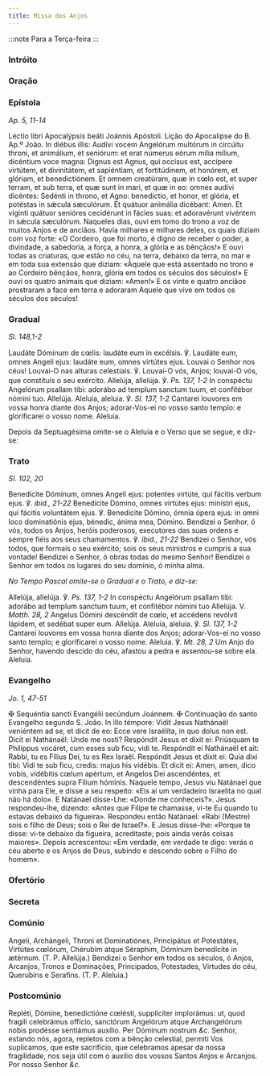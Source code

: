 ```yaml
---
title: Missa dos Anjos
---
```


:::note
Para a Terça-feira
:::


### Intróito

<LinkCard href="/missal/santos/03-24-1#intróito" title="S. Gabriel, Arcanjo" />

### Oração

<LinkCard
  href="/missal/santos/05-08#oração"
  title="Aparição de Arcanjo S. Miguel"
/>

### Epístola

_Ap. 5, 11-14_

<div class="grid grid-cols-2 gap-5">
  <span class="text-justify">
    Léctio libri Apocalýpsis beáti Joánnis Apóstoli.
  </span>
  <span class="text-justify">Lição do Apocalipse do B. Ap.º João.</span>
  <span class="text-justify">
    In diébus illis: Audívi vocem Angelórum multórum in circúitu throni, et
    animálium, et seniórum: et erat númerus eórum mília mílium, dicéntium voce
    magna: Dignus est Agnus, qui occísus est, accípere virtútem, et divinitátem,
    et sapiéntiam, et fortitúdinem, et honórem, et glóriam, et benedictiónem. Et
    omnem creatúram, quæ in cœlo est, et super terram, et sub terra, et quæ sunt
    in mari, et quæ in eo: omnes audívi dicéntes: Sedénti in throno, et Agno:
    benedíctio, et honor, et glória, et potéstas in sǽcula sæculórum. Et quátuor
    animália dicébant: Amen. Et vigínti quátuor senióres cecidérunt in fácies
    suas: et adoravérunt vivéntem in sǽcula sæculórum.
  </span>
  <span class="text-justify">
    Naqueles dias, ouvi em tomo do trono a voz de muitos Anjos e de anciãos.
    Havia milhares e milhares deles, os quais diziam com voz forte: «O Cordeiro,
    que foi morto, é digno de receber o poder, a divindade, a sabedoria, a
    força, a honra, a glória e as bênçãos!» E ouvi todas as criaturas, que estão
    no céu, na terra, debaixo da terra, no mar e em toda sua extensão que
    diziam: «Àquele que está assentado no trono e ao Cordeiro bênçãos, honra,
    glória em todos os séculos dos séculos!» E ouvi os quatro animais que
    diziam: «Amen!» E os vinte e quatro anciãos prostraram a face em terra e
    adoraram Aquele que vive em todos os séculos dos séculos!
  </span>
</div>

### Gradual

_Sl. 148,1-2_

<div class="grid grid-cols-2 gap-5">
  <span class="text-justify">
    Laudáte Dóminum de cœlis: laudáte eum in excélsis. ℣. Laudáte eum, omnes
    Angeli ejus: laudáte eum, omnes virtútes ejus.
  </span>
  <span class="text-justify">
    Louvai o Senhor nos céus! Louvai-O nas alturas celestiais. ℣. Louvai-O vós,
    Anjos; louvai-O vós, que constituís o seu exército.
  </span>
  <span class="text-justify">
    Allelúja, allelúja. ℣. <em>Ps. 137, 1-2</em> In conspéctu Angelórum psallam
    tibi: adorábo ad templum sanctum tuum, et confitébor nómini tuo. Allelúja.
  </span>
  <span class="text-justify">
    Aleluia, aleluia. ℣. <em>Sl. 137, 1-2</em> Cantarei louvores em vossa honra
    diante dos Anjos; adorar-Vos-ei no vosso santo templo: e glorificarei o
    vosso nome. Aleluia.
  </span>
</div>

Depois da Septuagésima omite-se o Aleluia e o Verso que se segue, e diz-se:

### Trato

_Sl. 102, 20_

<div class="grid grid-cols-2 gap-5">
  <span class="text-justify">
    Benedícite Dóminum, omnes Angeli ejus: potentes virtúte, qui fácitis verbum
    ejus. ℣. <em>ibid., 21-22</em> Benedícite Dómino, omnes virtútes ejus:
    minístri ejus, qui fácitis voluntátem ejus. ℣. Benedicite Dómino, ómnia
    ópera ejus: in omni loco dominatiónis ejus, bénedic, ánima mea, Dómino.
  </span>
  <span class="text-justify">
    Bendizei o Senhor, ó vós, todos os Anjos, heróis poderosos, executores das
    suas ordens e sempre fiéis aos seus chamamentos. ℣. <em>ibid., 21-22</em>
    Bendizei o Senhor, vós todos, que formais o seu exército; sois os seus ministros
    e cumpris a sua vontade! Bendizei o Senhor, ó obras todas do mesmo Senhor! Bendizei
    o Senhor em todos os lugares do seu domínio, ó minha alma.
  </span>
</div>

<em>No Tempo Pascal omite-se o Gradual e o Trato, e diz-se:</em>

<div class="grid grid-cols-2 gap-5">
  <span class="text-justify">
    Allelúja, allelúja. ℣. <em>Ps. 137, 1-2</em> In conspéctu Angelórum psallam
    tibi: adorábo ad templum sanctum tuum, et confitébor nómini tuo Allelúja. V.
    <em>Matth. 28, 2</em> Angelus Dómini descéndit de cœlo, et accédens revólvit
    lápidem, et sedébat super eum. Allelúja.
  </span>
  <span class="text-justify">
    Aleluia, aleluia. ℣. <em>Sl. 137, 1-2</em> Cantarei louvores em vossa honra
    diante dos Anjos; adorar-Vos-ei no vosso santo templo; e glorificarei o
    vosso nome. Aleluia. ℣. <em>Mt. 28, 2</em> Um Anjo do Senhor, havendo
    descido do céu, afastou a pedra e assentou-se sobre ela. Aleluia.
  </span>
</div>

### Evangelho

_Jo. 1, 47-51_

<div class="grid grid-cols-2 gap-5">
  <span class="text-justify">
    <span class="text-red-500">&#10016;</span> Sequéntia sancti Evangélii
    secúndum Joánnem.
  </span>
  <span class="text-justify">
    <span class="text-red-500">&#10016;</span> Continuação do santo Evangelho
    segundo S. João.
  </span>
  <span class="text-justify">
    In illo témpore: Vidit Jesus Nathánaël veniéntem ad se, et dicit de eo: Ecce
    vere Israëlíta, in quo dolus non est. Dicit ei Nathánaël: Unde me nosti?
    Respóndit Jesus et dixit ei: Priúsquam te Philíppus vocáret, cum esses sub
    ficu, vidi te. Respóndit ei Nathánaël et ait: Rabbi, tu es Fílius Dei, tu es
    Rex Israël. Respóndit Jesus et dixit ei: Quia dixi tibi: Vidi te sub ficu,
    credis: majus his vidébis. Et dicit ei: Amen, amen, dico vobis, vidébitis
    cœlum apértum, et Angelos Dei ascendéntes, et descendéntes supra Fílium
    hóminis.
  </span>
  <span class="text-justify">
    Naquele tempo, Jesus viu Natánael que vinha para Ele, e disse a seu
    respeito: «Eis aí um verdadeiro Israelita no qual não há dolo». E Natánael
    disse-Lhe: «Donde me conheceis?». Jesus respondeu-lhe, dizendo: «Antes que
    Filipe te chamasse, vi-te Eu quando tu estavas debaixo da figueira».
    Respondeu então Natánael: «Rabi (Mestre) sois o filho de Deus; sois o Rei de
    Israel?». E Jesus disse-lhe: «Porque te disse: vi-te debaixo da figueira,
    acreditaste; pois ainda verás coisas maiores». Depois acrescentou: «Em
    verdade, em verdade te digo: verás o céu aberto e os Anjos de Deus, subindo
    e descendo sobre o Filho do homem».
  </span>
</div>

### Ofertório

<LinkCard
  href="/missal/santos/05-08#ofertório"
  title="Aparição de Arcanjo S. Miguel"
/>

### Secreta

<LinkCard
  href="/missal/santos/05-08#secreta"
  title="Aparição de Arcanjo S. Miguel"
/>

### Comúnio

<div class="grid grid-cols-2 gap-5">
  <span class="text-justify">
    Angeli, Archángeli, Throni et Dominatiónes, Principátus et Potestátes,
    Virtútes cœlórum, Chérubim atque Séraphim, Dóminum benedícite in ætérnum.
    (T. P. Allelúja.)
  </span>
  <span class="text-justify">
    Bendizei o Senhor em todos os séculos, ó Anjos, Arcanjos, Tronos e
    Dominações, Principados, Potestades, Virtudes do céu, Querubins e Serafins.
    (T. P. Aleluia.)
  </span>
</div>

### Postcomúnio

<div class="grid grid-cols-2 gap-5">
  <span class="text-justify">
    Repléti, Dómine, benedictióne cœlésti, supplíciter implorámus: ut, quod
    fragili celebrámus offício, sanctórum Angelórum atque Archangelórum nobis
    prodésse sentiámus auxílio. Per Dóminum nostrum <em>&c.</em>
  </span>
  <span class="text-justify">
    Senhor, estando nós, agora, repletos com a bênção celestial, permiti Vos
    suplicamos, que este sacrifício, que celebramos apesar da nossa fragilidade,
    nos seja útil com o auxílio dos vossos Santos Anjos e Arcanjos. Por nosso
    Senhor <em>&c.</em>
  </span>
</div>
